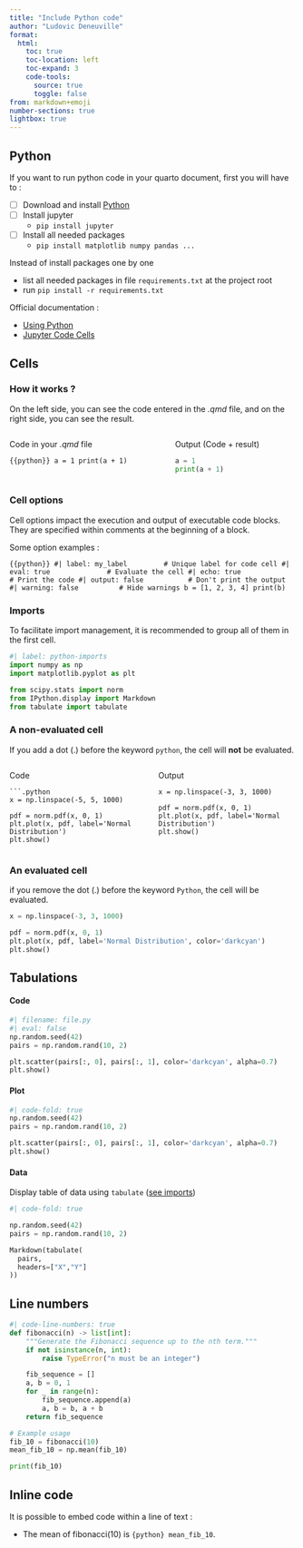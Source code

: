 ```yaml
---
title: "Include Python code"
author: "Ludovic Deneuville"
format:
  html:
    toc: true
    toc-location: left
    toc-expand: 3 
    code-tools:
      source: true
      toggle: false
from: markdown+emoji
number-sections: true
lightbox: true
---
```



## Python

If you want to run python code in your quarto document, first you will have to :

- [ ] Download and install [Python](https://www.python.org/downloads/){target="_blank"}
- [ ] Install jupyter
  - `pip install jupyter`
- [ ] Install all needed packages
  - `pip install matplotlib numpy pandas ...`

::: {.callout-tip}
Instead of install packages one by one

- list all needed packages in file `requirements.txt` at the project root
- run `pip install -r requirements.txt`
:::


Official documentation :

- [Using Python](https://quarto.org/docs/computations/python.html){target="_blank"}
- [Jupyter Code Cells](https://quarto.org/docs/reference/cells/cells-jupyter.html){target="_blank"}

## Cells

### How it works ?

On the left side, you can see the code entered in the *.qmd* file, and on the right side, you can see the result.

:::: {.columns}
::: {.column}
Code in your *.qmd* file

```{{python}}
a = 1
print(a + 1)
```
:::

::: {.column}
Output (Code + result)

```python
a = 1
print(a + 1)
```
:::
::::

### Cell options

Cell options impact the execution and output of executable code blocks.  
They are specified within comments at the beginning of a block.

Some option examples :

```{{python}}
#| label: my_label         # Unique label for code cell
#| eval: true              # Evaluate the cell
#| echo: true              # Print the code
#| output: false           # Don't print the output
#| warning: false          # Hide warnings
b = [1, 2, 3, 4]
print(b)
```


### Imports

To facilitate import management, it is recommended to group all of them in the first cell.

```python
#| label: python-imports
import numpy as np
import matplotlib.pyplot as plt

from scipy.stats import norm
from IPython.display import Markdown
from tabulate import tabulate

```

### A non-evaluated cell

If you add a dot (.) before the keyword `python`, the cell will **not** be evaluated.

:::: {.columns}
::: {.column}
Code

```
```.python
x = np.linspace(-5, 5, 1000)

pdf = norm.pdf(x, 0, 1)
plt.plot(x, pdf, label='Normal Distribution')
plt.show()
```
:::

::: {.column}
Output

```.python
x = np.linspace(-3, 3, 1000)

pdf = norm.pdf(x, 0, 1)
plt.plot(x, pdf, label='Normal Distribution')
plt.show()
```
:::
::::


### An evaluated cell

if you remove the dot (.) before the keyword `Python`, the cell will be evaluated.


```python
x = np.linspace(-3, 3, 1000)

pdf = norm.pdf(x, 0, 1)
plt.plot(x, pdf, label='Normal Distribution', color='darkcyan')
plt.show()
```


## Tabulations

::: {.panel-tabset .nav-pills}

#### Code

``` python
#| filename: file.py
#| eval: false
np.random.seed(42)
pairs = np.random.rand(10, 2)

plt.scatter(pairs[:, 0], pairs[:, 1], color='darkcyan', alpha=0.7)
plt.show()
```

#### Plot

```python
#| code-fold: true
np.random.seed(42)
pairs = np.random.rand(10, 2)

plt.scatter(pairs[:, 0], pairs[:, 1], color='darkcyan', alpha=0.7)
plt.show()
```

#### Data

Display table of data using `tabulate` ([see imports](#python-imports))

``` python
#| code-fold: true

np.random.seed(42)
pairs = np.random.rand(10, 2)

Markdown(tabulate(
  pairs, 
  headers=["X","Y"]
))
```

:::


## Line numbers

```python
#| code-line-numbers: true
def fibonacci(n) -> list[int]:
    """Generate the Fibonacci sequence up to the nth term."""
    if not isinstance(n, int):
        raise TypeError("n must be an integer")

    fib_sequence = []
    a, b = 0, 1
    for _ in range(n):
        fib_sequence.append(a)
        a, b = b, a + b
    return fib_sequence

# Example usage
fib_10 = fibonacci(10)
mean_fib_10 = np.mean(fib_10)

print(fib_10)
```


## Inline code


It is possible to embed code within a line of text : 

- The mean of fibonacci(10) is `{python} mean_fib_10`.



